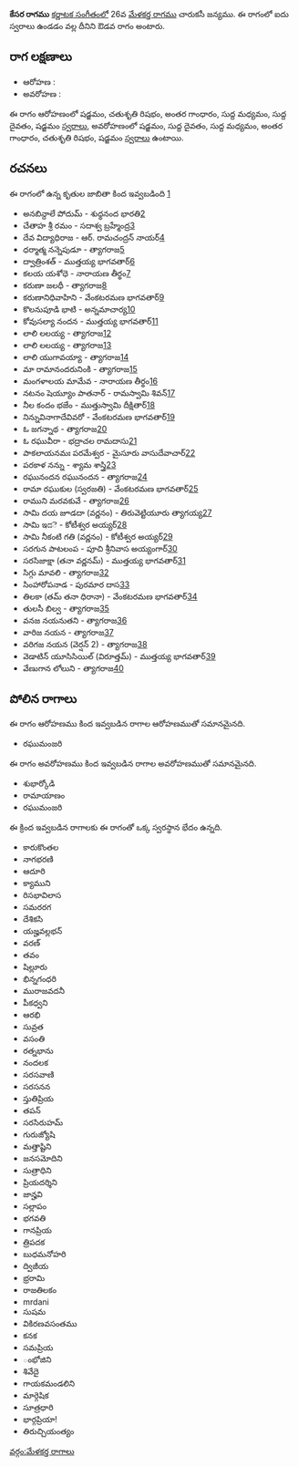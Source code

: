 {{Infobox ragam
	| name          	= కేసర
	| synonym	    	= 
	| mela          	= 
	| chakra        	= 
	| janaka        	= 
	| type          	= ఔడవ
	| arohanam      	= {{svaraC|S|R2|G3|M1|D1|S'}} 
	| avarohanam    	= {{svaraC|S'|D1|M1|G3|R2|S}}
	| jeeva         	=
	| chhaya        	=
	| nyasa         	=
	| vishesha      	= 
	| equivalent  		= 
}}
{{కర్ణాటక సంగీత రాగాలు}}
'''కేసర రాగము''' [[కర్ణాటక సంగీతం]]లో 26వ [[మేళకర్త రాగము]] చారుకసీ జన్యము.  ఈ రాగంలో ఐదు స్వరాలు ఉండడం వల్ల దీనిని ఔడవ రాగం అంటారు.


==రాగ లక్షణాలు==


* ఆరోహణ : {{svaraC|S|R2|G3|M1|D1|S'}} 
* అవరోహణ : {{svaraC|S'|D1|M1|G3|R2|S}}

ఈ రాగం ఆరోహణంలో షడ్జమం, చతుశృతి రిషభం, అంతర గాంధారం, సుద్ద మధ్యమం, సుద్ద దైవతం, షడ్జమం [[స్వరాలు]], అవరోహణంలో షడ్జమం, సుద్ద దైవతం, సుద్ద మధ్యమం, అంతర గాంధారం, చతుశృతి రిషభం, షడ్జమం [[స్వరాలు]] ఉంటాయి.

==రచనలు==
ఈ రాగంలో ఉన్న కృతుల జాబితా కింద ఇవ్వబడింది [https://github.com/ssrihari/ragavardhini/blob/master/ragas/kritis.psv]
* అనబిన్దాలే పోదుమ్ - శుధ్ధనంద భారతి[http://www.karnatik.com/c1644.shtml]
* చేతాహ శ్రీ రమం - సదాశ్వ బ్రహ్మేంద్ర[http://www.karnatik.com/c2968.shtml]
* దేవ విద్యాధిరాజ - ఆర్. రామచంద్రన్ నాయర్[http://www.karnatik.com/c3096.shtml]
* ధర్మాత్మ నన్నెపుడూ - త్యాగరాజ[http://www.karnatik.com/c2262.shtml]
* ద్వాత్రింశత్ - ముత్తయ్య భాగవతార్[http://www.karnatik.com/c2072.shtml]
* కలయ యశోధె - నారాయణ తీర్థం[http://www.karnatik.com/c1333.shtml]
* కరుణా జలధీ - త్యాగరాజ[http://www.karnatik.com/c2396.shtml]
* కరుణానిధివాహిని - వేంకటరమణ భాగవతార్[http://www.karnatik.com/c3178.shtml]
* కొలనుపూడి భాటి - అన్నమాచార్య[http://www.karnatik.com/c3153.shtml]
* కోవుసల్యా నందన - ముత్తయ్య భాగవతార్[http://www.karnatik.com/c2156.shtml]
* లాలి లలయ్య - త్యాగరాజ[http://www.karnatik.com/c2524.shtml]
* లాలి లలయ్య - త్యాగరాజ[http://www.karnatik.com/c2524.shtml]
* లాలి యుగావయ్యా - త్యాగరాజ[http://www.karnatik.com/c3287.shtml]
* మా రామానందరునింకి - త్యాగరాజ[http://www.karnatik.com/c2534.shtml]
* మంగళాలయ మామేవ - నారాయణ తీర్థం[http://www.karnatik.com/c1330.shtml]
* నటనం షెయ్యూం పాతనార్ - రామస్వామి శివన్[http://www.karnatik.com/c1231.shtml]
* నీల కందం భజేం - ముత్తుస్వామి దీక్షితార్[http://www.karnatik.com/c3301.shtml]
* నిన్నువినాగాదేవివరో - వేంకటరమణ భాగవతార్[http://www.karnatik.com/c3192.shtml]
* ఓ జగన్నాథ - త్యాగరాజ[http://www.karnatik.com/c2680.shtml]
* ఓ రఘువీరా - భద్రాచల రామదాసు[http://www.karnatik.com/c3087.shtml]
* పాకలాయనమః పరమేశ్వర - మైసూరు వాసుదేవాచార్[http://www.karnatik.com/c1428.shtml]
* పరకాళ నన్ను - శ్యామ శాస్త్రి[http://www.karnatik.com/c1074.shtml]
* రఘునందన రఘునందన - త్యాగరాజ[http://www.karnatik.com/c2736.shtml]
* రామా రఘుకుల (స్వరజతి) - వేంకటరమణ భాగవతార్[http://www.karnatik.com/c3205.shtml]
* రాముని మరవకువే - త్యాగరాజ[http://www.karnatik.com/c2784.shtml]
* సామి దయ జూడదా (వర్ణనం) - తిరువెట్టియూరు త్యాగయ్య[http://www.karnatik.com/c3026.shtml]
* సామి ఇದె - కోటీశ్వర అయ్యర్[http://www.karnatik.com/c1880.shtml]
* సామి నీకంటి గతి (వర్ణనం) - కోటీశ్వర అయ్యర్[http://www.karnatik.com/c1894.shtml]
* సరగున పాటలంప - పూచి శ్రీనివాస అయ్యంగార్[http://www.karnatik.com/c3263.shtml]
* సరసిజాక్షా (తనా వర్ణనమ్) - ముత్తయ్య భాగవతార్[http://www.karnatik.com/c2113.shtml]
* సిగ్గు మావలి - త్యాగరాజ[http://www.karnatik.com/c2863.shtml]
* సింహారోపనాడ - పురమార దాస[http://www.karnatik.com/c2446.shtml]
* తిలకా (తమ్ తనా ధిరానా) - వేంకటరమణ భాగవతార్[http://www.karnatik.com/c3220.shtml]
* తులసీ బిల్వ - త్యాగరాజ[http://www.karnatik.com/c2900.shtml]
* వనజ నయనుతని - త్యాగరాజ[http://www.karnatik.com/c2912.shtml]
* వారిజ నయన - త్యాగరాజ[http://www.karnatik.com/c2921.shtml]
* వరిగజ నయన (వెర్షన్ 2) - త్యాగరాజ[http://www.karnatik.com/c2922.shtml]
* వెడాటిన్ యూసిసియిల్ (విరూత్తమ్) - ముత్తయ్య భాగవతార్[http://www.karnatik.com/c2209.shtml]
* వేణుగాన లోలుని - త్యాగరాజ[http://www.karnatik.com/c2927.shtml]




==పోలిన రాగాలు==
ఈ రాగం ఆరోహణము కింద ఇవ్వబడిన రాగాల ఆరోహణముతో సమానమైనది.
* రఘుమంజరి

ఈ రాగం అవరోహణము కింద ఇవ్వబడిన రాగాల అవరోహణముతో సమానమైనది.
* శుభార్కోడి
* రామాయాణం
* రఘుమంజరి

ఈ క్రింద ఇవ్వబడిన రాగాలకు ఈ రాగంతో ఒక్క స్వరస్థాన భేదం ఉన్నది.
* కారుకొంతల
* నాగభరణి
* ఆదూరి
* క్యాముని
* రిసభావిలాస
* సమరరగ
* దేశికసి
* యజ్హవల్లభన్
* వరణ్
* తవం
* షిల్లూరు
* భిన్నగంధరి
* మురాజవదనీ
* పీకధ్వని
* ఆరభి
* సువ్రత
* వసంతి
* రత్నభాను
* నందలక
* సరసవాణి
* సరసనన
* స్తుతిప్రియ
* తపన్
* సరసిరుహమ్
* గురుజ్యోషి
* మత్తాష్టిని
* జనసమోదిని
* సుత్రాధిని
* ప్రియదర్శిని
* జాన్హవి
* సల్లాపం
* భగవతి
* గానప్రియ
* త్రిపదక
* బుధమనోహరి
* ద్విజీయ
* భ్రరామి
* రాజతిలకం
* mrdani
* సుషమ
* వికిరణవసంతము
* కనక
* సమప్రియ
* ంభోజిని
* శివేదై
* గాయకమండలిని
* మార్గెషిక
* సూత్రధారి
* భార్గప్రియా!
* తిరుచ్చియంత్యం



[[వర్గం:మేళకర్త రాగాలు]]